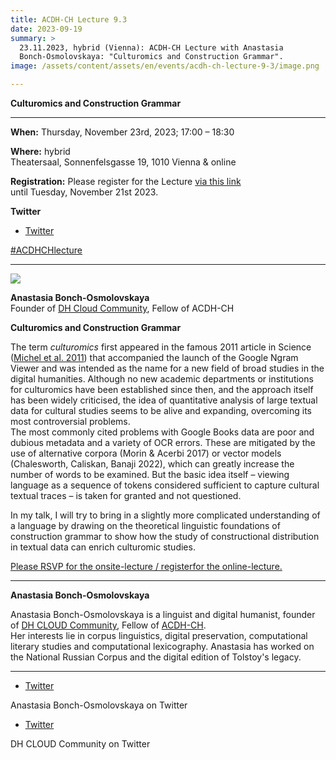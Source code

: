 ```yaml
---
title: ACDH-CH Lecture 9.3
date: 2023-09-19
summary: >
  23.11.2023, hybrid (Vienna): ACDH-CH Lecture with Anastasia
  Bonch-Osmolovskaya: "Culturomics and Construction Grammar".
image: /assets/content/assets/en/events/acdh-ch-lecture-9-3/image.png

---
```


**Culturomics and Construction Grammar**

***

**When:** Thursday, November 23rd, 2023; 17:00 – 18:30

**Where:** hybrid\
Theatersaal, Sonnenfelsgasse 19, 1010 Vienna & online

**Registration:** Please register for the Lecture [via this link](https://www.oeaw.ac.at/de/acdh/events/registration/acdh-ch-lecture-93)\
until Tuesday, November 21st 2023.

**Twitter**

* [Twitter](https://twitter.com/AtClariah)

[#ACDHCHlecture](https://twitter.com/search?q=%23ACDHCHLecture\&src=typed_query)

***

![](/assets/content/assets/en/events/acdh-ch-lecture-9-3/anastasia-bonch-osmolovskaya.png)

**Anastasia Bonch-Osmolovskaya**\
Founder of [DH Cloud Community](https://dhcloud.org/), Fellow of ACDH-CH

**Culturomics and Construction Grammar**

The term *culturomics* first appeared in the famous 2011 article in Science ([Michel et al. 2011](https://www.science.org/doi/10.1126/science.1199644)) that accompanied the launch of the Google Ngram Viewer and was intended as the name for a new field of broad studies in the digital humanities. Although no new academic departments or institutions for culturomics have been established since then, and the approach itself has been widely criticised, the idea of quantitative analysis of large textual data for cultural studies seems to be alive and expanding, overcoming its most controversial problems.\
The most commonly cited problems with Google Books data are poor and dubious metadata and a variety of OCR errors. These are mitigated by the use of alternative corpora (Morin & Acerbi 2017) or vector models (Chalesworth, Caliskan, Banaji 2022), which can greatly increase the number of words to be examined. But the basic idea itself – viewing language as a sequence of tokens considered sufficient to capture cultural textual traces – is taken for granted and not questioned.

In my talk, I will try to bring in a slightly more complicated understanding of a language by drawing on the theoretical linguistic foundations of construction grammar to show how the study of constructional distribution in textual data can enrich culturomic studies.

[Please RSVP for the onsite-lecture / registerfor the online-lecture.](https://www.oeaw.ac.at/de/acdh/events/registration/acdh-ch-lecture-93)

***

**Anastasia Bonch-Osmolovskaya**

Anastasia Bonch-Osmolovskaya is a linguist and digital humanist, founder of [DH CLOUD Community](https://dhcloud.org/), Fellow of [ACDH-CH](https://www.oeaw.ac.at/acdh).\
Her interests lie in corpus linguistics, digital preservation, computational literary studies and computational lexicography. Anastasia has worked on the National Russian Corpus and the digital edition of Tolstoy's legacy.

***

* [Twitter](https://twitter.com/asja_bo)

Anastasia Bonch-Osmolovskaya on Twitter

* [Twitter](https://twitter.com/dhcloud_team)

DH CLOUD Community on Twitter
